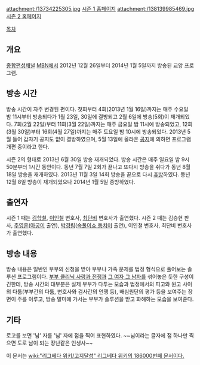 attachment:/13734225305.jpg
[http://www.mbn.co.kr/pages/vod/programMain.php?progCode=598 시즌 1 홈페이지]
attachment:/138139985469.jpg
[http://www.mbn.co.kr/pages/vod/programMain.php?progCode=628 시즌 2 홈페이지]

[[목차]]
== 개요 ==
[[종합편성채널]] [[MBN]]에서 2012년 12월 26일부터 2014년 1월 5일까지 방송된 교양 프로그램.

== 방송 시간 ==
방송 시간이 자주 변경된 편이다. 첫회부터 4회(2013년 1월 16일)까지는 매주 수요일 밤 11시부터 방송되다가 1월 23일, 30일에 결방되고 2월 6일에 방송(5회)이 재개되었다. 7회(2월 22일)부터 11회(3월 22일)까지는 매주 금요일 밤 11시에 방송되었고, 12회(3월 30일)부터 16회(4월 27일)까지는 매주 토요일 밤 10시에 방송되었다. 2013년 5월 들어 갑자기 공지도 없이 결방하였으며, 5월 13일에 올라온 [http://www.mbn.co.kr/pages/vod/programContents.php?progCode=598&menuCode=3246&article=28739 공지]에 의하면 프로그램 개편 중이라고 한다.

시즌 2의 형태로 2013년 6월 30일 방송 재개되었다. 방송 시간은 매주 일요일 밤 9시 50분부터 1시간 동안이다. 동년 7월 7일 2회가 끝나고 또다시 방송을 쉬다가 동년 8월 18일 방송을 재개하였다.
2013년 11월 3일 14회 방송을 끝으로 다시 [http://www.mbn.co.kr/pages/vod/programContents.php?progCode=628&menuCode=3636&article=33427 휴방]하였다. 동년 12월 8일 방송이 재개되었으나 2014년 1월 5일 종방하였다.

== 출연자 ==
시즌 1 때는 [[김학철]], [[이인철]] 변호사, [[최단비]] 변호사가 출연했다. 시즌 2 때는 김승현 판사, [[주영훈]]([[아궁이]] 출연), [[박경림]]([[속풀이쇼 동치미]] 출연), 이인철 변호사, 최단비 변호사가 출연했다.

== 방송 내용 ==
방송 내용은 일반인 부부의 신청을 받아 부부나 가족 문제를 법정 형식으로 풀어보는 솔루션 프로그램이다. [[부부 클리닉 사랑과 전쟁]]과 [[그 여자 그 남자]]를 섞어놓은 듯한 구성이긴한데, 방송 시간의 대부분은 실제 부부가 다투는 모습과 법정에서의 피고와 원고 사이의 다툼(부부간의 다툼, 변호사와 검사간의 언쟁 등), 배심원단의 평가 등을 보여주는 장면이 주를 이루고, 방송 말미에 가서는 부부가 솔루션을 받고 화해하는 모습을 보여준다.

== 기타 ==
로고를 보면 '남' 자를 '님' 자에 점을 찍어 표현하였다. ~~님이라는 글자에 점 하나만 찍으면 도로 남이 되는 장난같은 인생사~~

이 문서는 [[wiki:"리그베다 위키/고지달성" 리그베다 위키의 186000번째 문서이다.]]
